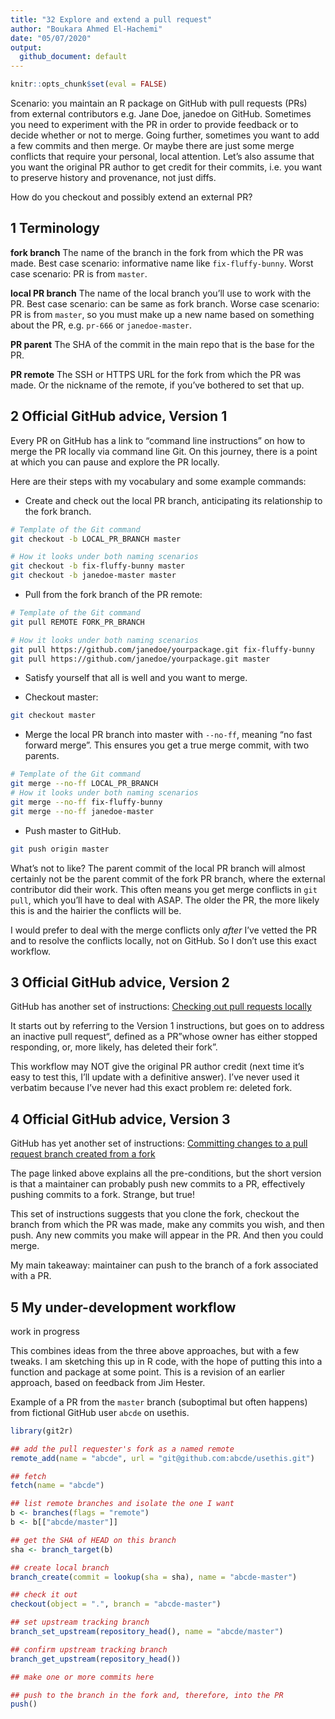 ```yaml
---
title: "32 Explore and extend a pull request"
author: "Boukara Ahmed El-Hachemi"
date: "05/07/2020"
output: 
  github_document: default
---
```


```r
knitr::opts_chunk$set(eval = FALSE)
```

Scenario: you maintain an R package on GitHub with pull requests (PRs) from external contributors e.g. Jane Doe, janedoe on GitHub. Sometimes you need to experiment with the PR in order to provide feedback or to decide whether or not to merge. Going further, sometimes you want to add a few commits and then merge. Or maybe there are just some merge conflicts that require your personal, local attention. Let’s also assume that you want the original PR author to get credit for their commits, i.e. you want to preserve history and provenance, not just diffs.  

How do you checkout and possibly extend an external PR?  

## 1 Terminology

**fork branch** The name of the branch in the fork from which the PR was made. Best case scenario: informative name like `fix-fluffy-bunny`. Worst case scenario: PR is from `master`.  

**local PR branch** The name of the local branch you’ll use to work with the PR. Best case scenario: can be same as fork branch. Worse case scenario: PR is from `master`, so you must make up a new name based on something about the PR, e.g. `pr-666` or `janedoe-master`.   

**PR parent** The SHA of the commit in the main repo that is the base for the PR.  

**PR remote** The SSH or HTTPS URL for the fork from which the PR was made. Or the nickname of the remote, if you’ve bothered to set that up.   

## 2 Official GitHub advice, Version 1

Every PR on GitHub has a link to “command line instructions” on how to merge the PR locally via command line Git. On this journey, there is a point at which you can pause and explore the PR locally.    

Here are their steps with my vocabulary and some example commands:   

* Create and check out the local PR branch, anticipating its relationship to the fork branch.  

```bash
# Template of the Git command
git checkout -b LOCAL_PR_BRANCH master 

# How it looks under both naming scenarios
git checkout -b fix-fluffy-bunny master 
git checkout -b janedoe-master master 
```

* Pull from the fork branch of the PR remote:

```bash
# Template of the Git command
git pull REMOTE FORK_PR_BRANCH

# How it looks under both naming scenarios
git pull https://github.com/janedoe/yourpackage.git fix-fluffy-bunny
git pull https://github.com/janedoe/yourpackage.git master
```

* Satisfy yourself that all is well and you want to merge.  

* Checkout master:   

```bash
git checkout master
```

* Merge the local PR branch into master with `--no-ff`, meaning “no fast forward merge”. This ensures you get a true merge commit, with two parents.   

```bash
# Template of the Git command
git merge --no-ff LOCAL_PR_BRANCH
# How it looks under both naming scenarios
git merge --no-ff fix-fluffy-bunny
git merge --no-ff janedoe-master
```

* Push master to GitHub.  

```bash
git push origin master
```

What’s not to like? The parent commit of the local PR branch will almost certainly not be the parent commit of the fork PR branch, where the external contributor did their work. This often means you get merge conflicts in `git pull`, which you’ll have to deal with ASAP. The older the PR, the more likely this is and the hairier the conflicts will be.

I would prefer to deal with the merge conflicts only *after* I’ve vetted the PR and to resolve the conflicts locally, not on GitHub. So I don’t use this exact workflow.  

## 3 Official GitHub advice, Version 2

GitHub has another set of instructions: [Checking out pull requests locally](https://help.github.com/articles/checking-out-pull-requests-locally/)  

It starts out by referring to the Version 1 instructions, but goes on to address an inactive pull request“, defined as a PR”whose owner has either stopped responding, or, more likely, has deleted their fork".   

This workflow may NOT give the original PR author credit (next time it’s easy to test this, I’ll update with a definitive answer). I’ve never used it verbatim because I’ve never had this exact problem re: deleted fork.   

## 4 Official GitHub advice, Version 3

GitHub has yet another set of instructions: [Committing changes to a pull request branch created from a fork](https://help.github.com/articles/committing-changes-to-a-pull-request-branch-created-from-a-fork/)   

The page linked above explains all the pre-conditions, but the short version is that a maintainer can probably push new commits to a PR, effectively pushing commits to a fork. Strange, but true!  

This set of instructions suggests that you clone the fork, checkout the branch from which the PR was made, make any commits you wish, and then push. Any new commits you make will appear in the PR. And then you could merge.  

My main takeaway: maintainer can push to the branch of a fork associated with a PR.   

## 5 My under-development workflow

work in progress  

This combines ideas from the three above approaches, but with a few tweaks. I am sketching this up in R code, with the hope of putting this into a function and package at some point. This is a revision of an earlier approach, based on feedback from Jim Hester.  

Example of a PR from the `master` branch (suboptimal but often happens) from fictional GitHub user `abcde` on usethis.  

```r
library(git2r)

## add the pull requester's fork as a named remote
remote_add(name = "abcde", url = "git@github.com:abcde/usethis.git")

## fetch
fetch(name = "abcde")

## list remote branches and isolate the one I want
b <- branches(flags = "remote")
b <- b[["abcde/master"]]

## get the SHA of HEAD on this branch
sha <- branch_target(b)

## create local branch
branch_create(commit = lookup(sha = sha), name = "abcde-master")

## check it out
checkout(object = ".", branch = "abcde-master")

## set upstream tracking branch
branch_set_upstream(repository_head(), name = "abcde/master")

## confirm upstream tracking branch
branch_get_upstream(repository_head())

## make one or more commits here

## push to the branch in the fork and, therefore, into the PR
push()
```
